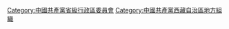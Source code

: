 [[Category:中國共產黨省級行政區委員會|Category:中國共產黨省級行政區委員會]]
[[Category:中國共產黨西藏自治區地方組織|Category:中國共產黨西藏自治區地方組織]]